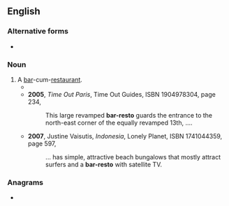 {{also|bar/resto}}
==English==

===Alternative forms===
* {{l|en|bar/resto}}

===Noun===
{{en-noun}}

# A [[bar]]-cum-[[restaurant]].
#* {{quote-text|year=2004|author=Herbert Bailey Livesey|title=Frommer's Montreal & Quebec City 2005|page=2|isbn=0764583891|passage=An award-winning designer '''bar-resto''', its long wine card eschews the same old bottlings ....}}
#* '''2005''', ''Time Out Paris'', Time Out Guides, ISBN 1904978304, page 234,
#*: This large revamped '''bar-resto''' guards the entrance to the north-east corner of the equally revamped 13th, ....
#* '''2007''', Justine Vaisutis, ''Indonesia'', Lonely Planet, ISBN 1741044359, page 597,
#*: ... has simple, attractive beach bungalows that mostly attract surfers and a '''bar-resto''' with satellite TV.

===Anagrams===
* {{anagrams|en|aborters|arborets|restobar|taborers}}